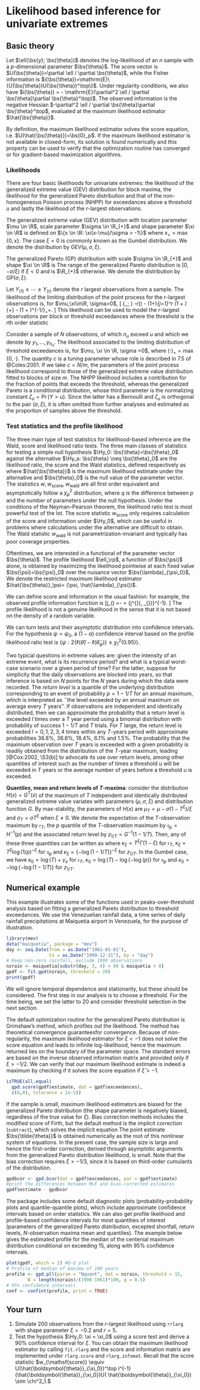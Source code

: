 # Likelihood based inference for univariate extremes

## Basic theory

Let $\ell(\bs{y}; \bs{\theta})$ denotes the log-likelihood of an $n$ sample with a $p$-dimensional parameter $\bs{\theta}$. The score vector is $U(\bs{\theta})=\partial \ell / \partial \bs{\theta}$, while the Fisher information is $i(\bs{\theta})=\mathrm{E}\{U(\bs{\theta})U(\bs{\theta})^\top\}$. Under regularity conditions, we also have $i(\bs{\theta}) = - \mathrm{E}(\partial^2 \ell / \partial \bs{\theta}\partial \bs{\theta}^\top)$. The observed information is the negative Hessian $-\partial^2 \ell / \partial \bs{\theta}\partial \bs{\theta}^\top$, evaluated at the maximum likelihood estimator $\hat{\bs{\theta}}$. 


By definition, the maximum likelihood estimator solves the score equation, i.e. $U(\hat{\bs{\theta}})=\bs{0}_p$. If the maximum likelihood estimator is not available in  closed-form, its solution is found numerically and this property can be used to verify that the optimization routine has converged or for gradient-based maximization algorithms. 

### Likelihoods

There are four basic likelihoods for univariate extremes: the likelihood of the generalized extreme value (GEV) distribution for block maxima, the likelihood for the generalized Pareto distribution and that of the non-homogeneous Poisson process (NHPP) for exceedances above a threshold $u$ and lastly the likelihood of the $r$-largest observations. 

The generalized extreme value (GEV) distribution with location parameter $\mu \in \R$, scale parameter $\sigma \in \R_{+}$ and shape 
parameter $\xi \in \R$  is 
 \begin{align*}
  G(x)  = 
\begin{cases}
\exp\left\{-\left(1+\xi \frac{x-\mu}{\sigma}\right)^{-1/\xi}\right\}, &  \xi \neq 0,\\
\exp \left\{ -\exp \left(-\frac{x-\mu}{\sigma}\right)\right\},&  \xi = 0,
\end{cases} 
 \end{align*}
defined on $\{x \in \R: \xi(x-\mu)/\sigma > -1\}$ where $x_{+} = \max\{0, x\}$. The case $\xi=0$ is commonly known as the Gumbel 
distribution. 
We denote the distribution by $\mathsf{GEV}(\mu, \sigma, \xi)$. 

 The generalized Pareto (GP) distribution with scale $\sigma \in \R_{+}$ and shape $\xi \in \R$ is 
 \begin{align*}
  G(x)  = 
\begin{cases}
1-\left(1+\xi \frac{x}{\sigma}\right)_{+}^{-1/\xi}, &  \xi \neq 0,\\ 1-
\exp \left(-\frac{x}{\sigma}\right),&  \xi = 0.
\end{cases}
 \end{align*}
The range of the generalized Pareto distribution is $[0, -\sigma/\xi)$ if $\xi < 0$ and is $\R_{+}$ otherwise. We denote the distribution 
by $\mathsf{GP}(\sigma, \xi)$.

 Let $Y_{(1)}  \geq \cdots \geq  Y_{(r)}$ denote the $r$ largest observations from a sample. The likelihood of the limiting distribution of the point process for the $r$-largest observations is, for $\mu,\xi\in\R, \sigma>0$,  \[
\ell(\mu,\sigma,\xi; \bs{y}) \equiv  -r\log(\sigma) - \left(1+\frac{1}{\xi}\right)\sum_{j=1}^r \log\left(1 + \xi\frac{y_{(j)}-\mu}{\sigma}\right)_{+} - \left(1 + \xi\frac{y_{(r)}-\mu}{\sigma}\right)^{-1/\xi}_+.
\]
This likelihood can be used to model the $r$-largest observations per block or threshold exceedances where the threshold is the $r$th order statistic 
 
Consider a sample of $N$ observations, of which $n_u$ exceed $u$ and which we denote by $y_1, \ldots, y_{n_u}$. The likelihood associated to the limiting distribution of threshold exceedances is, for $\mu, \xi \in \R, \sigma >0$, 
\begin{align}
L(\mu, \sigma, \xi; \boldsymbol{y}) = \exp \left[ - c \left\{1+ \xi \left( \frac{u-\mu}{\sigma}\right)\right\}^{-1/\xi}_{+}\right] (c\sigma)^{-n_u}\prod_{i=1}^{n_u} \left\{1+\xi\left( \frac{y_i-\mu}{\sigma}\right)\right\}^{-1/\xi-1}_{+},\label{eq:ppp_lik}
\end{align}
where $(\cdot)_{+} = \max\{0, \cdot\}$. The quantity $c$ is a tuning parameter whose role is described in \S 7.5 of @Coles:2001. If we take $c=N/m$, the parameters of the point process likelihood correspond to those of the generalized extreme value distribution fitted to blocks of size $m$. The NHPP likelihood includes a contribution for the fraction of points that exceeds the threshold, whereas the generalized Pareto is a conditional distribution, whose third parameter is the normalizing constant $\zeta_u=\Pr(Y>u)$. Since the latter has a Bernoulli and $\zeta_u$ is orthogonal to the pair $(\sigma, \xi)$, it is often omitted from further analyses and estimated as the proportion of samples above the threshold.

### Test statistics and the profile likelihood

The three main type of test statistics for likelihood-based inference are the Wald, score and likelihood ratio tests. 
The three main classes of statistics for testing a simple null hypothesis $\Hy_0: 
\bs{\theta}=\bs{\theta}_0$ against the alternative $\Hy_a: \bs{\theta} 
\neq \bs{\theta}_0$ are the likelihood ratio, the score and the Wald statistics, 
defined 
respectively as 
\begin{align*}
 w &= 2 \left\{ \ell(\hat{\bs{\theta}})-\ell(\bs{\theta}_0)\right\},\qquad 
 \\w_{\mathsf{score}} &= U^\top(\bs{\theta}_0)i^{-1}(\bs{\theta}_0)U(\bs{\theta}_0),\qquad
 \\ w_{\mathsf{wald}} &= (\hat{\bs{\theta}}-\bs{\theta}_0)^\top i(\bs{\theta}_0)(\hat{\bs{\theta}}-\bs{\theta}_0),
\end{align*}
where $\hat{\bs{\theta}}$ is the maximum likelihood estimate under the alternative and 
$\bs{\theta}_0$ is the null value of the parameter vector. The statistics $w, w_{\mathsf{score}}, w_{\mathsf{wald}}$ are all first order equivalent and asymptotically follow a $\chi^2_p$ distribution, where $q$ is the difference between $p$ and the number of parameters under the null hypothesis. Under the conditions of the Neyman--Pearson theorem, the likelihood ratio test is most powerful test of the lot. The score statistic $w_{\mathsf{score}}$ only  requires 
calculation of the score and information under 
$\Hy_0$, which can be useful in problems where calculations under the alternative are difficult to obtain. The Wald statistic $w_{\mathsf{wald}}$ is not parametrization-invariant and typically has poor coverage properties.

Oftentimes, we are interested in a functional of the parameter vector $\bs{\theta}$.
The profile 
likelihood $\ell_\rp$, a function of $\bs{\psi}$ alone, is obtained by maximizing the 
likelihood pointwise at each fixed value $\bs{\psi}=\bs{\psi}_0$ over the nuisance vector 
$\bs{\lambda}_{\psi_0}$, 
\begin{align*}
   \ell_\rp(\bs{\psi})=\max_{\bs{\lambda}}\ell(\bs{\psi}, \bs{\lambda})=\ell(\bs{\psi}, \hat{\bs{\lambda}}_{\bs{\psi}}).
\end{align*}
We denote the restricted maximum likelihood estimator $\hat{\bs{\theta}}_\psi= (\psi, \hat{\lambda}_{\psi})$. 


We can define score and information in the usual fashion: for example, the observed profile information function is 
\[j_\rp(\bs{\psi})
=-\frac{\partial \ell_\rp(\bs{\psi})}{\partial \bs{\psi}\partial \bs{\psi}^\top} 
= \left\{j^{\bs{\psi\psi}}(\bs{\psi}, \hat{\bs{\lambda}}_{\bs{\psi}})\right\}^{-1}.
\]
The profile likelihood is not a 
genuine likelihood in the sense that it is not based on the density of a random variable.

We can turn tests and their asymptotic distribution into confidence intervals. For the hypothesis $\psi = \psi_0$, a $(1-\alpha)$ confidence interval based on the profile likelihood ratio test is $\{ \psi: 2\{\ell(\hat{\theta}) - \ell(\hat{\theta}_{\psi})\} \leq  \chi^2_1(0.95)\}$.


Two  typical questions in extreme values are: given the intensity of an extreme event, what is its recurrence period? and what is a typical worst-case scenario over a given period of time?  For the latter, suppose for simplicity that the daily observations are blocked into years, so that inference is based on $N$ points for the $N$ years during which the data were recorded. The *return level* is a quantile of the underlying distribution corresponding to an event of probability $p=1-1/T$ for an annual maximum, which is interpreted as ``the level exceeded by an annual maximum on average every $T$ years''.  If observations are independent and identically distributed, then we can approximate the probability that a return level is  exceeded $l$ times over a $T$ year period using a binomial distribution with probability of success $1-1/T$ and $T$ trials. For $T$ large, the return level is exceeded $l=0, 1, 2, 3, 4$ times within any $T$-years period with approximate probabilities 36.8\%, 36.8\%, 18.4\%, 6.1\% and 1.5\%. The probability that the maximum observation over $T$ years is exceeded with a given probability is readily obtained from the distribution of the $T$-year maximum, leading [@Cox:2002, \S3(b)] to advocate its use over return levels, among other quantities of interest such as the number of times a threshold $u$ will be exceeded in $T$ years or the average number of years before a threshold $u$ is exceeded.

**Quantiles, mean and return levels of $T$-maxima**: consider the distribution $H(x) = G^T(x)$ of the maximum of $T$ independent and identically distributed  generalized extreme value variates with parameters $(\mu, \sigma, \xi)$ and distribution function $G$. By max-stability, the parameters of  $H(x)$  are $\mu_T=\mu-\sigma(1-T^\xi)/\xi$ and $\sigma_T=\sigma T^\xi$ when $\xi \neq 0$. We denote the expectation of the $T$-observation maximum by $\mathfrak{e}_T$, the $p$ quantile of the $T$-observation maximum  by $\mathfrak{q}_p = H^{-1}(p)$  and the associated return level by $z_{1/T} =  G^{-1}(1-1/T)$. Then, any of these three quantities can be written as
\begin{align*}
 \begin{cases}
 \mu-\frac{\sigma}{\xi}\left\{1-\kappa_{\xi}\right\}, &  \xi <1, \xi \neq 0, \\
 \mu+\sigma\kappa_0, &  \xi =0,
  \end{cases}
\end{align*}
where $\kappa_{\xi}=T^\xi\Gamma(1-\xi)$ for $\mathfrak{e}_T$, $\kappa_{\xi}=T^\xi\log(1/p)^{-\xi}$ for $\mathfrak{q}_p$ and $\kappa_{\xi}=\left\{-\log\left(1-{1}/{T}\right)\right\}^{-\xi}$ for $z_{1/T}$.  In the Gumbel case, we have $\kappa_0=\log(T)+\gamma_{e}$ for $\mathfrak{e}_T$, $\kappa_0=\log(T)-\log\{-\log(p)\}$ for $\mathfrak{q}_p$ and $\kappa_0=-\log\{-\log(1-1/T)\}$  for $z_{1/T}$.  



## Numerical example  

This example illustrates some of the functions used in peaks-over-threshold analysis based on fitting a generalized Pareto distribution to threshold exceedances. We use the Venezuelian rainfall data, a time series of daily rainfall precipitations at Maiquetia airport in Venezuela, for the purpose of illustration.


```r
library(mev)
data("maiquetia", package = "mev")
day <- seq.Date(from = as.Date("1961-01-01"), 
                to = as.Date("1999-12-31"), by = "day")
# Keep non-zero rainfall, exclude 1999 observations
nzrain <- maiquetia[substr(day, 3, 4) < 99 & maiquetia > 0]
gpdf <- fit.gpd(nzrain, threshold = 20)
print(gpdf)
```

We will ignore temporal dependence and stationarity, but these should be considered.
The first step in our analysis is to choose a threshold. For the time being, we set the latter to 20 and consider threshold selection in the next section.


The default optimization routine for the generalized Pareto distribution is
Grimshaw's method, which profiles out the likelihood. The method has theoretical convergence guaranteesfor convergence. Because of non-regularity, the maximum likelihood estimator for $\xi < -1$ does not solve the score equation and leads to infinite log-likelihood, hence the maximum returned lies on the boundary of the parameter space. The standard errors are based on the inverse observed information matrix and provided only if $\xi>-1/2$. We can verify that our maximum likelihood estimate is indeed a maximum by checking if it solves the score equation  if $\hat{\xi}>-1$.

```r
isTRUE(all.equal(
  gpd.score(gpdf$estimate, dat = gpdf$exceedances),
  c(0,0), tolerance = 1e-5))
```

If the sample is small, maximum likelihood estimators are biased for the generalized Pareto distribution (the shape parameter is negatively biased, regardless of the true value for $\xi$). Bias correction methods includes the modified score of Firth, but the default method is the  implicit correction (`subtract`), which solves the 
implicit equation 
\begin{align}
   \bs{\tilde{\theta}}=\hat{\bs{\theta}}-\bs{b}(\tilde{\bs{\theta}}). \label{eq:implbias}
\end{align}
The point estimate $\bs{\tilde{\theta}}$ is obtained numerically as the root of this nonlinear system of 
equations. In the present case, the sample size is large and hence the first-order correction, derived through asymptotic arguments from the generalized Pareto distribution likelihood, is small. Note that the bias correction requires $\xi > -1/3$, since it is based on third-order cumulants of the distribution.

```r
gpdbcor <- gpd.bcor(dat = gpdf$exceedances, par = gpdf$estimate)
#print the differences between MLE and bias-corrected estimates
gpdf$estimate - gpdbcor
```

The package includes some default diagnostic plots (probability-probability plots and quantile-quantile plots), which include approximate confidence intervals based on order statistics. We can also get profile likelihood and profile-based confidence intervals for most quantities of interest (parameters of the generalized Pareto distribution, excepted shortfall, return levels, $N$-observation maxima mean and quantiles). The example below gives the estimated profile for the median of the centenial maximum distribution conditional on exceeding 15, along with 95% confidence intervals.

```r
plot(gpdf, which = 2) #Q-Q plot
# Profile of median of maxima of 100 years
profile <- gpd.pll(param = "Nquant", dat = nzrain, threshold = 15, 
        N = length(nzrain)/(1998-1961)*100, q = 0.5)
# 95% confidence intervals
conf <- confint(profile, print = TRUE)
```


## Your turn

1. Simulate 200 observations from the $r$-largest likelihood using `rrlarg` with shape parameter $\xi=-0.2$ and $r=5$.
2. Test the hypothesis $\Hy_0: \xi = \xi_0$ using a score test and derive a 90% confidence interval for $\xi$. You can obtain the maximum likelihood estimator by calling `fit.rlarg` and the score and information matrix are implemented under `rlarg.score` and `rlarg.infomat`. Recall that the score statistic $w_{\mathsf{score}} \equiv U(\hat{\boldsymbol{\theta}}_{\xi_0})^\top i^{-1}(\hat{\boldsymbol{\theta}}_{\xi_0})U( \hat{\boldsymbol{\theta}}_{\xi_0}) \sim \chi^2_1.$ 

